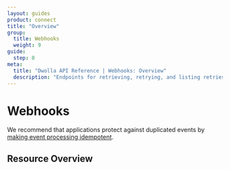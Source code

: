 ```yaml
---
layout: guides
product: connect
title: "Overview"
group:
  title: Webhooks
  weight: 9
guide:
  step: 0
meta:
  title: "Dwolla API Reference | Webhooks: Overview"
  description: "Endpoints for retrieving, retrying, and listing retries for webhooks."
---
```



# Webhooks

We recommend that applications protect against duplicated events by [making event processing idempotent](/guides/webhooks/process-validate#check-for-duplicate-events).

## Resource Overview

<Table table={Webhook} />
